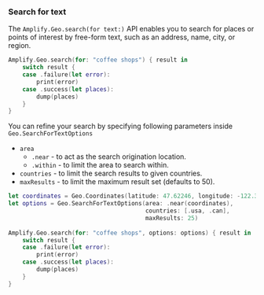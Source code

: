 ### Search for text

The `Amplify.Geo.search(for text:)` API enables you to search for places or points of interest by free-form text, such as an address, name, city, or region.

```swift
Amplify.Geo.search(for: "coffee shops") { result in
    switch result {
    case .failure(let error):
        print(error)
    case .success(let places):
        dump(places)
    }
}
```

You can refine your search by specifying following parameters inside `Geo.SearchForTextOptions`
- `area`
  - `.near` - to act as the search origination location.
  - `.within` - to limit the area to search within.
- `countries` - to limit the search results to given countries.
- `maxResults` - to limit the maximum result set (defaults to 50).

```swift
let coordinates = Geo.Coordinates(latitude: 47.62246, longitude: -122.336775)
let options = Geo.SearchForTextOptions(area: .near(coordinates),
                                       countries: [.usa, .can],
                                       maxResults: 25)
                                       
Amplify.Geo.search(for: "coffee shops", options: options) { result in
    switch result {
    case .failure(let error):
        print(error)
    case .success(let places):
        dump(places)
    }
}
```
